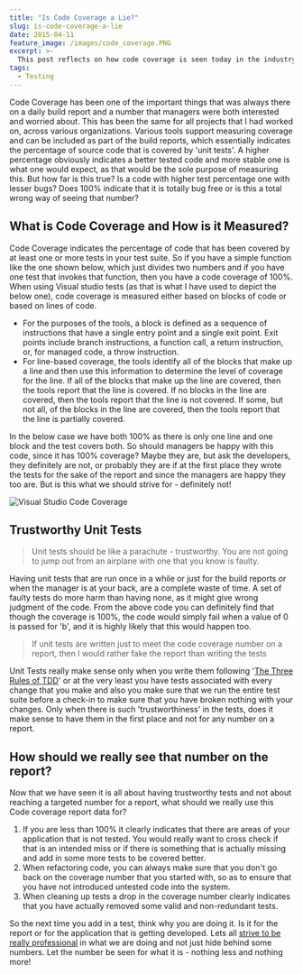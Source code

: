 ```yaml
---
title: "Is Code Coverage a Lie?"
slug: is-code-coverage-a-lie
date: 2015-04-11
feature_image: /images/code_coverage.PNG
excerpt: >-
  This post reflects on how code coverage is seen today in the industry and on how it should actually be seen and interpreted so as to produce better and stable code.
tags:
  - Testing
---
```

Code Coverage has been one of the important things that was always there on a daily build report and a number that managers were both interested and worried about. This has been the same for all projects that I had worked on, across various organizations. Various tools support measuring coverage and can be included as part of the build reports, which essentially indicates the percentage of source code that is covered by 'unit tests'. A higher percentage obviously indicates a better tested code and more stable one is what one would expect, as that would be the sole purpose of measuring this. But how far is this true? Is a code with higher test percentage one with lesser bugs? Does 100% indicate that it is totally bug free or is this a total wrong way of seeing that number?

## What is Code Coverage and How is it Measured?

Code Coverage indicates the percentage of code that has been covered by at least one or more tests in your test suite. So if you have a simple function like the one shown below, which just divides two numbers and if you have one test that invokes that function, then you have a code coverage of 100%. When using Visual studio tests (as that is what I have used to depict the below one), code coverage is measured either based on blocks of code or based on lines of code.

-   For the purposes of the tools, a block is defined as a sequence of instructions that have a single entry point and a single exit point. Exit points include branch instructions, a function call, a return instruction, or, for managed code, a throw instruction.
-   For line-based coverage, the tools identify all of the blocks that make up a line and then use this information to determine the level of coverage for the line. If all of the blocks that make up the line are covered, then the tools report that the line is covered. If no blocks in the line are covered, then the tools report that the line is not covered. If some, but not all, of the blocks in the line are covered, then the tools report that the line is partially covered.

In the below case we have both 100% as there is only one line and one block and the test covers both. So should managers be happy with this code, since it has 100% coverage? Maybe they are, but ask the developers, they definitely are not, or probably they are if at the first place they wrote the tests for the sake of the report and since the managers are happy they too are. But is this what we should strive for - definitely not!

![Visual Studio Code Coverage](/images/code_coverage.PNG)

## Trustworthy Unit Tests

> Unit tests should be like a parachute - trustworthy. You are not going to jump out from an airplane with one that you know is faulty.

Having unit tests that are run once in a while or just for the build reports or when the manager is at your back, are a complete waste of time. A set of faulty tests do more harm than having none, as it might give wrong judgment of the code. From the above code you can definitely find that though the coverage is 100%, the code would simply fail when a value of 0 is passed for 'b', and it is highly likely that this would happen too.

> If unit tests are written just to meet the code coverage number on a report, then I would rather fake the report than writing the tests

Unit Tests really make sense only when you write them following '[The Three Rules of TDD](http://butunclebob.com/ArticleS.UncleBob.TheThreeRulesOfTdd)' or at the very least you have tests associated with every change that you make and also you make sure that we run the entire test suite before a check-in to make sure that you have broken nothing with your changes. Only when there is such 'trustworthiness' in the tests, does it make sense to have them in the first place and not for any number on a report.

## How should we really see that number on the report?

Now that we have seen it is all about having trustworthy tests and not about reaching a targeted number for a report, what should we really use this Code coverage report data for?

1.  If you are less than 100% it clearly indicates that there are areas of your application that is not tested. You would really want to cross check if that is an intended miss or if there is something that is actually missing and add in some more tests to be covered better.
2.  When refactoring code, you can always make sure that you don't go back on the coverage number that you started with, so as to ensure that you have not introduced untested code into the system.
3.  When cleaning up tests a drop in the coverage number clearly indicates that you have actually removed some valid and non-redundant tests.

So the next time you add in a test, think why you are doing it. Is it for the report or for the application that is getting developed. Lets all [strive to be really professional](https://vimeo.com/43536488) in what we are doing and not just hide behind some numbers. Let the number be seen for what it is - nothing less and nothing more!